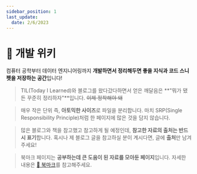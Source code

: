 ```yaml
---
sidebar_position: 1
last_update:
  date: 2/6/2023
---
```


# 📌 개발 위키

컴퓨터 공학부터 데이터 엔지니어링까지 **개발하면서 정리해두면 좋을 지식과 코드 스니펫을 저장하는 공간**입니다!

> TIL(Today I Learned)와 블로그를 왔다갔다하면서 얻은 깨달음은 **"뭐가 됐든 꾸준히 정리하자"**입니다. ~~이제 정착해야 돼~~

> 매우 작은 단위 즉, **아토믹한 사이즈**로 파일을 분리합니다. 마치 SRP(Single Responsibility Principle)처럼 한 페이지에 많은 것을 담지 않습니다.

> 많은 블로그와 책을 참고했고 참고하게 될 예정인데, **참고한 자료의 출처는 반드시 표기**합니다. 혹시나 제 블로그 글을 참고하실 분이 계시다면, 글에 **출처**만 남겨주세요!

> 북마크 페이지는 **공부하는데 큰 도움이 된 자료를 모아둔 페이지**입니다. 자세한 내용은 [🔗 북마크](/wiki/bookmark)를 참고해주세요.
